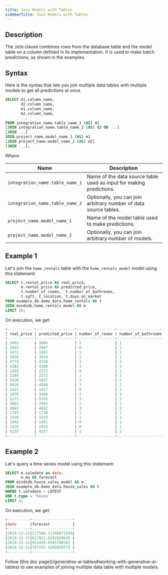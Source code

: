 ```yaml
---
title: Join Models with Tables
sidebarTitle: Join Models with Tables
---
```


## Description

The `JOIN` clause combines rows from the database table and the model table on a column defined in its implementation. It is used to make batch predictions, as shown in the examples.

## Syntax

Here is the syntax that lets you join multiple data tables with multiple models to get all predictions at once.

```sql
SELECT d1.column_name,
       d2.column_name,
       m1.column_name,
       m2.column_name,
       ...
FROM integration_name.table_name_1 [AS] d1
[JOIN integration_name.table_name_2 [AS] d2 ON ...]
[JOIN ...]
JOIN project_name.model_name_1 [AS] m1
[JOIN project_name.model_name_2 [AS] m2]
[JOIN ...];
```

Where:

| Name                                | Description                                                                   |
| ----------------------------------- | ----------------------------------------------------------------------------- |
| `integration_name.table_name_1`     | Name of the data source table used as input for making predictions.           |
| `integration_name.table_name_2`     | Optionally, you can join arbitrary number of data source tables.              |
| `project_name.model_name_1`         | Name of the model table used to make predictions.                             |
| `project_name.model_name_2`         | Optionally, you can join arbitrary number of models.                          |

## Example 1

Let's join the `home_rentals` table with the `home_rentals_model` model using this statement:

```sql
SELECT t.rental_price AS real_price, 
       m.rental_price AS predicted_price,
       t.number_of_rooms,  t.number_of_bathrooms,
       t.sqft, t.location, t.days_on_market 
FROM example_db.demo_data.home_rentals AS t 
JOIN mindsdb.home_rentals_model AS m 
LIMIT 20;
```

On execution, we get:

```sql
+------------+-----------------+-----------------+---------------------+------+----------+----------------+
| real_price | predicted_price | number_of_rooms | number_of_bathrooms | sqft | location | days_on_market |
+------------+-----------------+-----------------+---------------------+------+----------+----------------+
| 3901       | 3886            | 2               | 1                   | 917  | great    | 13             |
| 2042       | 2007            | 0               | 1                   | 194  | great    | 10             |
| 1871       | 1865            | 1               | 1                   | 543  | poor     | 18             |
| 3026       | 3020            | 2               | 1                   | 503  | good     | 10             |
| 4774       | 4748            | 3               | 2                   | 1066 | good     | 13             |
| 4382       | 4388            | 3               | 2                   | 816  | poor     | 25             |
| 2269       | 2272            | 0               | 1                   | 461  | great    | 6              |
| 2284       | 2272            | 1               | 1                   | 333  | great    | 6              |
| 5420       | 5437            | 3               | 2                   | 1124 | great    | 9              |
| 5016       | 4998            | 3               | 2                   | 1204 | good     | 7              |
| 1421       | 1427            | 0               | 1                   | 538  | poor     | 43             |
| 3476       | 3466            | 2               | 1                   | 890  | good     | 6              |
| 5271       | 5255            | 3               | 2                   | 975  | great    | 6              |
| 3001       | 2993            | 2               | 1                   | 564  | good     | 13             |
| 4682       | 4692            | 3               | 2                   | 953  | good     | 10             |
| 1783       | 1738            | 1               | 1                   | 493  | poor     | 24             |
| 1548       | 1543            | 1               | 1                   | 601  | poor     | 47             |
| 1492       | 1491            | 0               | 1                   | 191  | good     | 12             |
| 2431       | 2419            | 0               | 1                   | 511  | great    | 1              |
| 4237       | 4257            | 3               | 2                   | 916  | poor     | 36             |
+------------+-----------------+-----------------+---------------------+------+----------+----------------+
```

## Example 2

Let's query a time series model using this statement:

```sql
SELECT m.saledate as date,
       m.ma AS forecast
FROM mindsdb.house_sales_model AS m 
JOIN example_db.demo_data.house_sales AS t
WHERE t.saledate > LATEST
AND t.type = 'house'
LIMIT 4;
```

On execution, we get:

```sql
+----------+------------------+
|date      |forecast          |
+----------+------------------+
|2019-12-31|517506.31349071994|
|2019-12-31|627822.6592658638 |
|2019-12-31|953426.9545788583 |
|2019-12-31|767252.4205039773 |
+----------+------------------+
```

<Tip>
Follow [this doc page](/generative-ai-tables#working-with-generative-ai-tables) to see examples of joining multiple data table with multiple models.
</Tip>
